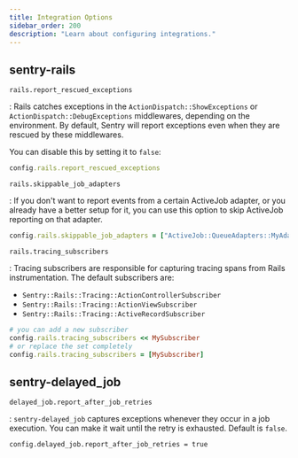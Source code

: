 ```yaml
---
title: Integration Options
sidebar_order: 200
description: "Learn about configuring integrations."
---
```


## sentry-rails

`rails.report_rescued_exceptions`

: Rails catches exceptions in the `ActionDispatch::ShowExceptions` or `ActionDispatch::DebugExceptions` middlewares, depending on the environment. By default, Sentry will report exceptions even when they are rescued by these middlewares.

You can disable this by setting it to `false`:

```ruby
config.rails.report_rescued_exceptions
```

`rails.skippable_job_adapters`

: If you don't want to report events from a certain ActiveJob adapter, or you already have a better setup for it, you can use this option to skip ActiveJob reporting on that adapter.

```ruby
config.rails.skippable_job_adapters = ["ActiveJob::QueueAdapters::MyAdapter"]
```


`rails.tracing_subscribers`

: Tracing subscribers are responsible for capturing tracing spans from Rails instrumentation. The default subscribers are:

- `Sentry::Rails::Tracing::ActionControllerSubscriber`
- `Sentry::Rails::Tracing::ActionViewSubscriber`
- `Sentry::Rails::Tracing::ActiveRecordSubscriber`

```ruby
# you can add a new subscriber
config.rails.tracing_subscribers << MySubscriber
# or replace the set completely
config.rails.tracing_subscribers = [MySubscriber]
```

## sentry-delayed_job

`delayed_job.report_after_job_retries`

: `sentry-delayed_job` captures exceptions whenever they occur in a job execution. You can make it wait until the retry is exhausted. Default is `false`.

```
config.delayed_job.report_after_job_retries = true
```
